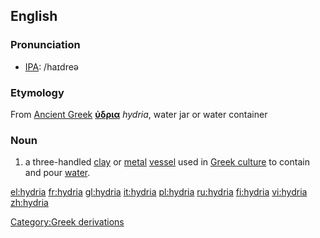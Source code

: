 ==English==

{{Wikipedia}}
===Pronunciation===
*[[IPA]]: /haɪdreə

===Etymology===
[[Category:Greek derivations]]
From [[Ancient Greek]] '''[[ύδρια]]''' ''hydria'', water jar or water container

===Noun===
{{en-noun| hydriae}}

# a three-handled [[clay]] or [[metal]] [[vessel]] used in [[Greek culture]] to contain and pour [[water]].


[[el:hydria]]
[[fr:hydria]]
[[gl:hydria]]
[[it:hydria]]
[[pl:hydria]]
[[ru:hydria]]
[[fi:hydria]]
[[vi:hydria]]
[[zh:hydria]]